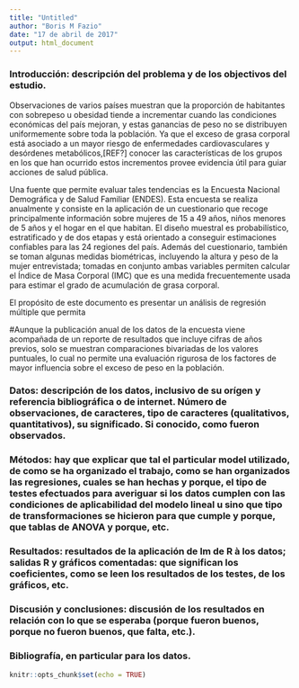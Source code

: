 ```yaml
---
title: "Untitled"
author: "Boris M Fazio"
date: "17 de abril de 2017"
output: html_document
---
```


### Introducción: descripción del problema y de los objectivos del estudio.

Observaciones de varios países muestran que la proporción de habitantes con sobrepeso u obesidad tiende a incrementar cuando las condiciones económicas del país mejoran, y estas ganancias de peso no se distribuyen uniformemente sobre toda la población. Ya que el exceso de grasa corporal está asociado a un mayor riesgo de enfermedades cardiovasculares y desórdenes metabólicos,[REF?] conocer las características de los grupos en los que han ocurrido estos incrementos provee evidencia útil para guiar acciones de salud pública.

Una fuente que permite evaluar tales tendencias es la Encuesta Nacional Demográfica y de Salud Familiar (ENDES). Esta encuesta se realiza anualmente y consiste en la aplicación de un cuestionario que recoge principalmente información sobre mujeres de 15 a 49 años, niños menores de 5 años y el hogar en el que habitan. El diseño muestral es probabilístico, estratificado y de dos etapas y está orientado a conseguir estimaciones confiables para las 24 regiones del país. Además del cuestionario, también se toman algunas medidas biométricas, incluyendo la altura y peso de la mujer entrevistada; tomadas en conjunto ambas variables permiten calcular el Índice de Masa Corporal (IMC) que es una medida frecuentemente usada para estimar el grado de acumulación de grasa corporal.

El propósito de este documento es presentar un análisis de regresión múltiple que permita 

#Aunque la publicación anual de los datos de la encuesta viene acompañada de un reporte de resultados que incluye cifras de años previos, solo se muestran comparaciones bivariadas de los valores puntuales, lo cual no permite una evaluación rigurosa de los factores de mayor influencia sobre el exceso de peso en la población.


### Datos: descripción de los datos, inclusivo de su orígen y referencia bibliográfica o de internet. Número de observaciones, de caracteres, tipo de caracteres (qualitativos, quantitativos), su significado. Si conocido, como fueron observados.
### Métodos: hay que explicar que tal el particular model utilizado, de como se ha organizado el trabajo, como se han organizados las regresiones, cuales se han hechas y porque, el tipo de testes efectuados para averiguar si los datos cumplen con las condiciones de aplicabilidad del modelo lineal u sino que tipo de transformaciones se hicieron para que cumple y porque, que tablas de ANOVA y porque, etc.
### Resultados: resultados de la aplicación de lm de R à los datos; salidas R y gráficos comentadas: que significan los coeficientes, como se leen los resultados de los testes, de los gráficos, etc.
### Discusión y conclusiones: discusión de los resultados en relación con lo que se esperaba (porque fueron buenos, porque no fueron buenos, que falta, etc.).
### Bibliografía, en particular para los datos.

```r
knitr::opts_chunk$set(echo = TRUE)
```

